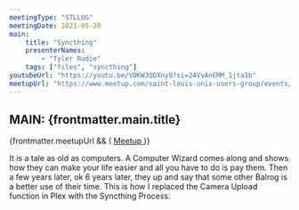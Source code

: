 ```yaml
---
meetingType: "STLLUG"
meetingDate: 2021-05-20
main:
    title: "Syncthing"
    presenterNames:
        - "Tyler Rudie"
    tags: ["files", "syncthing"]
youtubeUrl: "https://youtu.be/VDKW3QDXny8?si=24VvAnEMM_1jta1b"
meetupUrl: "https://www.meetup.com/saint-louis-unix-users-group/events/276369887/"
---
```



## **MAIN:** {frontmatter.main.title}

<MeetingPresenter presenterNames={frontmatter.main.presenterNames} />
{frontmatter.meetupUrl && (
    <a href={frontmatter.meetupUrl}>
        <Icon name="mdi:meetup" class="inline" />
        Meetup
    </a>
)}

It is a tale as old as computers. A Computer Wizard comes along and shows how they can make your life easier and all you have to do is pay them. Then a few years later, ok 6 years later, they up and say that some other Balrog is a better use of their time. This is how I replaced the Camera Upload function in Plex with the Syncthing Process.

<Tags tags={frontmatter.main.tags} />
